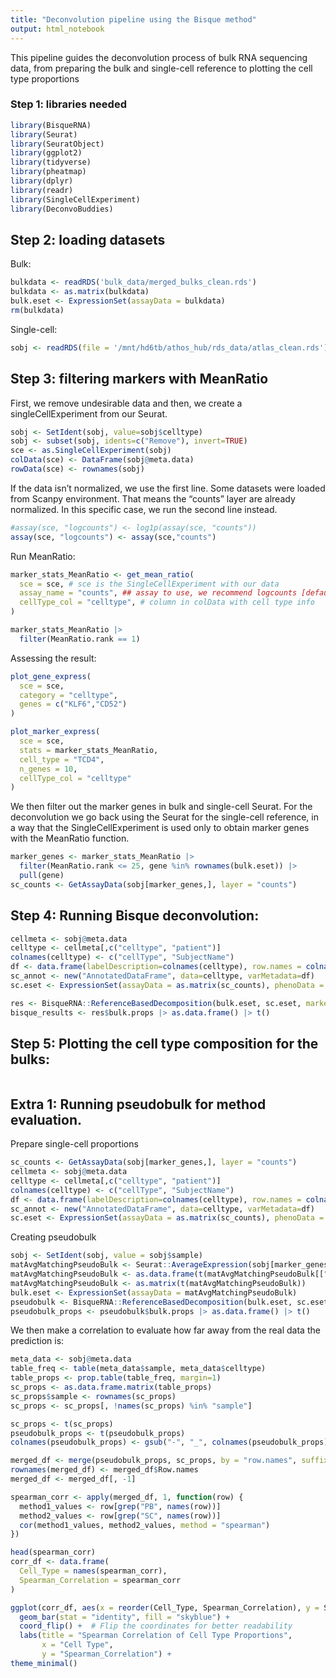```yaml
---
title: "Deconvolution pipeline using the Bisque method"
output: html_notebook
---
```


This pipeline guides the deconvolution process of bulk RNA sequencing data, from preparing the bulk and single-cell reference to plotting the cell type proportions

### Step 1: libraries needed

```r
library(BisqueRNA)
library(Seurat)
library(SeuratObject)
library(ggplot2)
library(tidyverse)
library(pheatmap)
library(dplyr)
library(readr)
library(SingleCellExperiment)
library(DeconvoBuddies)
```

## Step 2: loading datasets

Bulk:

```r
bulkdata <- readRDS('bulk_data/merged_bulks_clean.rds')
bulkdata <- as.matrix(bulkdata)
bulk.eset <- ExpressionSet(assayData = bulkdata)
rm(bulkdata)
```

Single-cell:

```r
sobj <- readRDS(file = '/mnt/hd6tb/athos_hub/rds_data/atlas_clean.rds')
```

## Step 3: filtering markers with MeanRatio

First, we remove undesirable data and then, we create a singleCellExperiment from our Seurat.

```r
sobj <- SetIdent(sobj, value=sobj$celltype)
sobj <- subset(sobj, idents=c("Remove"), invert=TRUE)
sce <- as.SingleCellExperiment(sobj)
colData(sce) <- DataFrame(sobj@meta.data)
rowData(sce) <- rownames(sobj)
```

If the data isn't normalized, we use the first line. Some datasets were loaded from Scanpy environment. That means the "counts" layer are already normalized. In this specific case, we run the second line instead.

```r
#assay(sce, "logcounts") <- log1p(assay(sce, "counts"))
assay(sce, "logcounts") <- assay(sce,"counts")
```

Run MeanRatio:

```r
marker_stats_MeanRatio <- get_mean_ratio(
  sce = sce, # sce is the SingleCellExperiment with our data
  assay_name = "counts", ## assay to use, we recommend logcounts [default]
  cellType_col = "celltype", # column in colData with cell type info
)

marker_stats_MeanRatio |>
  filter(MeanRatio.rank == 1)
```

Assessing the result:

```r
plot_gene_express(
  sce = sce,
  category = "celltype",
  genes = c("KLF6","CD52")
)

plot_marker_express(
  sce = sce,
  stats = marker_stats_MeanRatio,
  cell_type = "TCD4",
  n_genes = 10,
  cellType_col = "celltype"
)
```

We then filter out the marker genes in bulk and single-cell Seurat. For the deconvolution we go back using the Seurat for the single-cell reference, in a way that the SingleCellExperiment is used only to obtain marker genes with the MeanRatio function.

```r
marker_genes <- marker_stats_MeanRatio |>
  filter(MeanRatio.rank <= 25, gene %in% rownames(bulk.eset)) |>
  pull(gene)
sc_counts <- GetAssayData(sobj[marker_genes,], layer = "counts")
```

## Step 4: Running Bisque deconvolution:

```r
cellmeta <- sobj@meta.data
celltype <- cellmeta[,c("celltype", "patient")]
colnames(celltype) <- c("cellType", "SubjectName")
df <- data.frame(labelDescription=colnames(celltype), row.names = colnames(celltype))
sc_annot <- new("AnnotatedDataFrame", data=celltype, varMetadata=df)
sc.eset <- ExpressionSet(assayData = as.matrix(sc_counts), phenoData = sc_annot)

res <- BisqueRNA::ReferenceBasedDecomposition(bulk.eset, sc.eset, markers=NULL, use.overlap=FALSE)
bisque_results <- res$bulk.props |> as.data.frame() |> t()
```

## Step 5: Plotting the cell type composition for the bulks:

```r

```

## Extra 1: Running pseudobulk for method evaluation.

Prepare single-cell proportions

```r
sc_counts <- GetAssayData(sobj[marker_genes,], layer = "counts")
cellmeta <- sobj@meta.data
celltype <- cellmeta[,c("celltype", "patient")]
colnames(celltype) <- c("cellType", "SubjectName")
df <- data.frame(labelDescription=colnames(celltype), row.names = colnames(celltype))
sc_annot <- new("AnnotatedDataFrame", data=celltype, varMetadata=df)
sc.eset <- ExpressionSet(assayData = as.matrix(sc_counts), phenoData = sc_annot)
```

Creating pseudobulk

```r
sobj <- SetIdent(sobj, value = sobj$sample)
matAvgMatchingPseudoBulk <- Seurat::AverageExpression(sobj[marker_genes,], assays = "RNA", slot = "counts", return.seurat = F)
matAvgMatchingPseudoBulk <- as.data.frame(t(matAvgMatchingPseudoBulk[["RNA"]]))
matAvgMatchingPseudoBulk <- as.matrix(t(matAvgMatchingPseudoBulk))
bulk.eset <- ExpressionSet(assayData = matAvgMatchingPseudoBulk)
pseudobulk <- BisqueRNA::ReferenceBasedDecomposition(bulk.eset, sc.eset, markers=NULL, use.overlap=FALSE)
pseudobulk_props <- pseudobulk$bulk.props |> as.data.frame() |> t()
```

We then make a correlation to evaluate how far away from the real data the prediction is:

```r
meta_data <- sobj@meta.data
table_freq <- table(meta_data$sample, meta_data$celltype)
table_props <- prop.table(table_freq, margin=1)
sc_props <- as.data.frame.matrix(table_props)
sc_props$sample <- rownames(sc_props)
sc_props <- sc_props[, !names(sc_props) %in% "sample"]

sc_props <- t(sc_props)
pseudobulk_props <- t(pseudobulk_props)
colnames(pseudobulk_props) <- gsub("-", "_", colnames(pseudobulk_props))

merged_df <- merge(pseudobulk_props, sc_props, by = "row.names", suffixes = c("PB", "SC"))
rownames(merged_df) <- merged_df$Row.names
merged_df <- merged_df[, -1]

spearman_corr <- apply(merged_df, 1, function(row) {
  method1_values <- row[grep("PB", names(row))]
  method2_values <- row[grep("SC", names(row))]
  cor(method1_values, method2_values, method = "spearman")
})

head(spearman_corr)
corr_df <- data.frame(
  Cell_Type = names(spearman_corr),
  Spearman_Correlation = spearman_corr
)

ggplot(corr_df, aes(x = reorder(Cell_Type, Spearman_Correlation), y = Spearman_Correlation)) +
  geom_bar(stat = "identity", fill = "skyblue") +
  coord_flip() +  # Flip the coordinates for better readability
  labs(title = "Spearman Correlation of Cell Type Proportions",
       x = "Cell Type",
       y = "Spearman_Correlation") +
theme_minimal()

```
